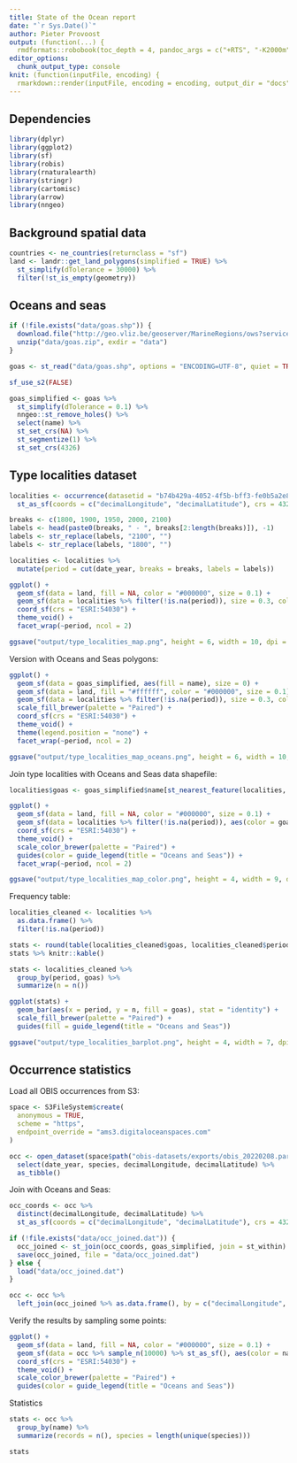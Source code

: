 ```yaml
---
title: State of the Ocean report
date: "`r Sys.Date()`"
author: Pieter Provoost
output: (function(...) {
  rmdformats::robobook(toc_depth = 4, pandoc_args = c("+RTS", "-K2000m", "-RTS"), ...) })
editor_options: 
  chunk_output_type: console
knit: (function(inputFile, encoding) {
  rmarkdown::render(inputFile, encoding = encoding, output_dir = "docs") })  
---
```


## Dependencies

```r
library(dplyr)
library(ggplot2)
library(sf)
library(robis)
library(rnaturalearth)
library(stringr)
library(cartomisc)
library(arrow)
library(nngeo)
```

## Background spatial data

```r
countries <- ne_countries(returnclass = "sf")
land <- landr::get_land_polygons(simplified = TRUE) %>%
  st_simplify(dTolerance = 30000) %>%
  filter(!st_is_empty(geometry))
```

## Oceans and seas

```r
if (!file.exists("data/goas.shp")) {
  download.file("http://geo.vliz.be/geoserver/MarineRegions/ows?service=WFS&version=1.0.0&request=GetFeature&typeName=MarineRegions:goas&maxFeatures=50&outputFormat=SHAPE-ZIP", "data/goas.zip")
  unzip("data/goas.zip", exdir = "data")
}

goas <- st_read("data/goas.shp", options = "ENCODING=UTF-8", quiet = TRUE)

sf_use_s2(FALSE)

goas_simplified <- goas %>%
  st_simplify(dTolerance = 0.1) %>%
  nngeo::st_remove_holes() %>%
  select(name) %>%
  st_set_crs(NA) %>%
  st_segmentize(1) %>%
  st_set_crs(4326)
```

## Type localities dataset

```r
localities <- occurrence(datasetid = "b74b429a-4052-4f5b-bff3-fe0b5a2e8669") %>%
  st_as_sf(coords = c("decimalLongitude", "decimalLatitude"), crs = 4326)

breaks <- c(1800, 1900, 1950, 2000, 2100)
labels <- head(paste0(breaks, " - ", breaks[2:length(breaks)]), -1)
labels <- str_replace(labels, "2100", "")
labels <- str_replace(labels, "1800", "")

localities <- localities %>%
  mutate(period = cut(date_year, breaks = breaks, labels = labels))

ggplot() +
  geom_sf(data = land, fill = NA, color = "#000000", size = 0.1) +
  geom_sf(data = localities %>% filter(!is.na(period)), size = 0.3, color = "#000000") +
  coord_sf(crs = "ESRI:54030") +
  theme_void() +
  facet_wrap(~period, ncol = 2)

ggsave("output/type_localities_map.png", height = 6, width = 10, dpi = 400, bg = "white")
```

Version with Oceans and Seas polygons:

```r
ggplot() +
  geom_sf(data = goas_simplified, aes(fill = name), size = 0) +
  geom_sf(data = land, fill = "#ffffff", color = "#000000", size = 0.1) +
  geom_sf(data = localities %>% filter(!is.na(period)), size = 0.3, color = "#000000") +
  scale_fill_brewer(palette = "Paired") +
  coord_sf(crs = "ESRI:54030") +
  theme_void() +
  theme(legend.position = "none") +
  facet_wrap(~period, ncol = 2)

ggsave("output/type_localities_map_oceans.png", height = 6, width = 10, dpi = 400, bg = "white")
```

Join type localities with Oceans and Seas data shapefile:

```r
localities$goas <- goas_simplified$name[st_nearest_feature(localities, goas_simplified, check_crs = TRUE)]

ggplot() +
  geom_sf(data = land, fill = NA, color = "#000000", size = 0.1) +
  geom_sf(data = localities %>% filter(!is.na(period)), aes(color = goas), size = 0.3) +
  coord_sf(crs = "ESRI:54030") +
  theme_void() +
  scale_color_brewer(palette = "Paired") +
  guides(color = guide_legend(title = "Oceans and Seas")) +
  facet_wrap(~period, ncol = 2)

ggsave("output/type_localities_map_color.png", height = 4, width = 9, dpi = 400, bg = "white")
```

Frequency table:

```r
localities_cleaned <- localities %>%
  as.data.frame() %>%
  filter(!is.na(period))

stats <- round(table(localities_cleaned$goas, localities_cleaned$period) / nrow(localities_cleaned) * 100, digits = 2)
stats %>% knitr::kable()
```

```r
stats <- localities_cleaned %>%
  group_by(period, goas) %>%
  summarize(n = n())

ggplot(stats) +
  geom_bar(aes(x = period, y = n, fill = goas), stat = "identity") +
  scale_fill_brewer(palette = "Paired") +
  guides(fill = guide_legend(title = "Oceans and Seas"))

ggsave("output/type_localities_barplot.png", height = 4, width = 7, dpi = 300, bg = "white", scale = 1.5)
```

## Occurrence statistics

Load all OBIS occurrences from S3:

```r
space <- S3FileSystem$create(
  anonymous = TRUE,
  scheme = "https",
  endpoint_override = "ams3.digitaloceanspaces.com"
)

occ <- open_dataset(space$path("obis-datasets/exports/obis_20220208.parquet")) %>%
  select(date_year, species, decimalLongitude, decimalLatitude) %>%
  as_tibble()
```

Join with Oceans and Seas:

```r
occ_coords <- occ %>%
  distinct(decimalLongitude, decimalLatitude) %>%
  st_as_sf(coords = c("decimalLongitude", "decimalLatitude"), crs = 4326, remove = FALSE)

if (!file.exists("data/occ_joined.dat")) {
  occ_joined <- st_join(occ_coords, goas_simplified, join = st_within)
  save(occ_joined, file = "data/occ_joined.dat")
} else {
  load("data/occ_joined.dat")
}

occ <- occ %>%
  left_join(occ_joined %>% as.data.frame(), by = c("decimalLongitude", "decimalLatitude"))
```

Verify the results by sampling some points:

```r
ggplot() +
  geom_sf(data = land, fill = NA, color = "#000000", size = 0.1) +
  geom_sf(data = occ %>% sample_n(10000) %>% st_as_sf(), aes(color = name), size = 0.3) +
  coord_sf(crs = "ESRI:54030") +
  theme_void() +
  scale_color_brewer(palette = "Paired") +
  guides(color = guide_legend(title = "Oceans and Seas"))
```

Statistics

```r
stats <- occ %>%
  group_by(name) %>%
  summarize(records = n(), species = length(unique(species)))

stats
```
